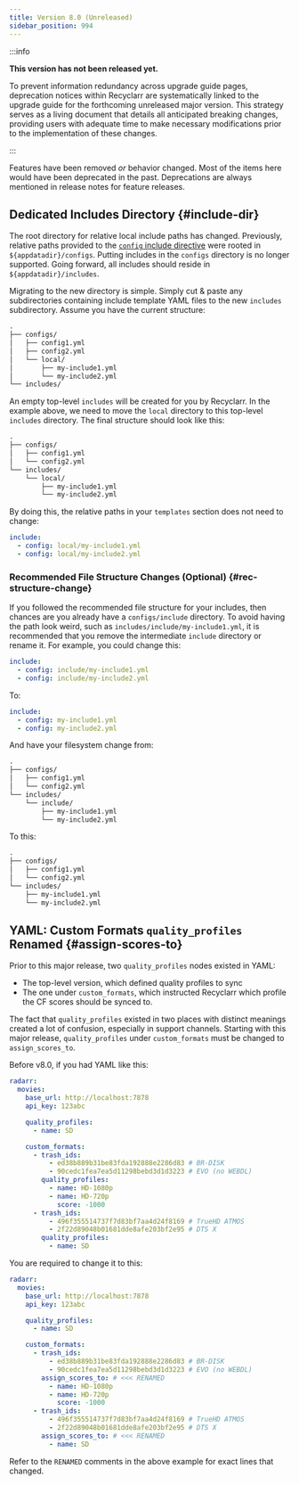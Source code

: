 ```yaml
---
title: Version 8.0 (Unreleased)
sidebar_position: 994
---
```


:::info

**This version has not been released yet.**

To prevent information redundancy across upgrade guide pages, deprecation notices within Recyclarr
are systematically linked to the upgrade guide for the forthcoming unreleased major version. This
strategy serves as a living document that details all anticipated breaking changes, providing users
with adequate time to make necessary modifications prior to the implementation of these changes.

:::

Features have been removed *or* behavior changed. Most of the items here would have been deprecated
in the past. Deprecations are always mentioned in release notes for feature releases.

## Dedicated Includes Directory {#include-dir}

The root directory for relative local include paths has changed. Previously, relative paths provided
to the [`config` include directive](../yaml/config-reference/include.mdx#config) were rooted in
`${appdatadir}/configs`. Putting includes in the `configs` directory is no longer supported. Going
forward, all includes should reside in `${appdatadir}/includes`.

Migrating to the new directory is simple. Simply cut & paste any subdirectories containing include
template YAML files to the new `includes` subdirectory. Assume you have the current structure:

```txt
.
├── configs/
│   ├── config1.yml
│   ├── config2.yml
│   └── local/
│       ├── my-include1.yml
│       └── my-include2.yml
└── includes/
```

An empty top-level `includes` will be created for you by Recyclarr. In the example above, we need to
move the `local` directory to this top-level `includes` directory. The final structure should look
like this:

```txt
.
├── configs/
│   ├── config1.yml
│   └── config2.yml
└── includes/
    └── local/
        ├── my-include1.yml
        └── my-include2.yml
```

By doing this, the relative paths in your `templates` section does not need to change:

```yml
include:
  - config: local/my-include1.yml
  - config: local/my-include2.yml
```

### Recommended File Structure Changes (Optional) {#rec-structure-change}

If you followed the recommended file structure for your includes, then chances are you already have
a `configs/include` directory. To avoid having the path look weird, such as
`includes/include/my-include1.yml`, it is recommended that you remove the intermediate `include`
directory or rename it. For example, you could change this:

```yml
include:
  - config: include/my-include1.yml
  - config: include/my-include2.yml
```

To:

```yml
include:
  - config: my-include1.yml
  - config: my-include2.yml
```

And have your filesystem change from:

```txt
.
├── configs/
│   ├── config1.yml
│   └── config2.yml
└── includes/
    └── include/
        ├── my-include1.yml
        └── my-include2.yml
```

To this:

```txt
.
├── configs/
│   ├── config1.yml
│   └── config2.yml
└── includes/
    ├── my-include1.yml
    └── my-include2.yml
```

## YAML: Custom Formats `quality_profiles` Renamed {#assign-scores-to}

Prior to this major release, two `quality_profiles` nodes existed in YAML:

- The top-level version, which defined quality profiles to sync
- The one under `custom_formats`, which instructed Recyclarr which profile the CF scores should be
  synced to.

The fact that `quality_profiles` existed in two places with distinct meanings created a lot of
confusion, especially in support channels. Starting with this major release, `quality_profiles`
under `custom_formats` must be changed to `assign_scores_to`.

Before v8.0, if you had YAML like this:

```yml
radarr:
  movies:
    base_url: http://localhost:7878
    api_key: 123abc

    quality_profiles:
      - name: SD

    custom_formats:
      - trash_ids:
          - ed38b889b31be83fda192888e2286d83 # BR-DISK
          - 90cedc1fea7ea5d11298bebd3d1d3223 # EVO (no WEBDL)
        quality_profiles:
          - name: HD-1080p
          - name: HD-720p
            score: -1000
      - trash_ids:
          - 496f355514737f7d83bf7aa4d24f8169 # TrueHD ATMOS
          - 2f22d89048b01681dde8afe203bf2e95 # DTS X
        quality_profiles:
          - name: SD
```

You are required to change it to this:

```yml
radarr:
  movies:
    base_url: http://localhost:7878
    api_key: 123abc

    quality_profiles:
      - name: SD

    custom_formats:
      - trash_ids:
          - ed38b889b31be83fda192888e2286d83 # BR-DISK
          - 90cedc1fea7ea5d11298bebd3d1d3223 # EVO (no WEBDL)
        assign_scores_to: # <<< RENAMED
          - name: HD-1080p
          - name: HD-720p
            score: -1000
      - trash_ids:
          - 496f355514737f7d83bf7aa4d24f8169 # TrueHD ATMOS
          - 2f22d89048b01681dde8afe203bf2e95 # DTS X
        assign_scores_to: # <<< RENAMED
          - name: SD
```

Refer to the `RENAMED` comments in the above example for exact lines that changed.
